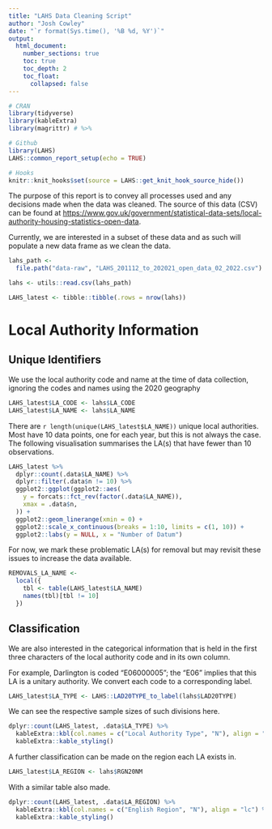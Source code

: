 ```yaml
---
title: "LAHS Data Cleaning Script"
author: "Josh Cowley"
date: "`r format(Sys.time(), '%B %d, %Y')`"
output:
  html_document:
    number_sections: true
    toc: true
    toc_depth: 2
    toc_float:
      collapsed: false
---
```


```r
# CRAN
library(tidyverse)
library(kableExtra)
library(magrittr) # %>%

# Github
library(LAHS)
LAHS::common_report_setup(echo = TRUE)

# Hooks
knitr::knit_hooks$set(source = LAHS::get_knit_hook_source_hide())


```

The purpose of this report is to convey all processes used and any decisions
made when the data was cleaned.
The source of this data (CSV) can be found at
<https://www.gov.uk/government/statistical-data-sets/local-authority-housing-statistics-open-data>.

Currently, we are interested in a subset of these data and as such will 
populate a new data frame as we clean the data.

```r
lahs_path <-
  file.path("data-raw", "LAHS_201112_to_202021_open_data_02_2022.csv")

lahs <- utils::read.csv(lahs_path)

LAHS_latest <- tibble::tibble(.rows = nrow(lahs))
```

# Local Authority Information

## Unique Identifiers

We use the local authority code and name at the time of data collection,
ignoring the codes and names using the 2020 geography

```r
LAHS_latest$LA_CODE <- lahs$LA_CODE
LAHS_latest$LA_NAME <- lahs$LA_NAME
```

There are `r length(unique(LAHS_latest$LA_NAME))` unique local authorities.
Most have 10 data points, one for each year, but this is not always the case.
The following visualisation summarises the LA(s) that have fewer than 10 
observations.

```r
LAHS_latest %>%
  dplyr::count(.data$LA_NAME) %>%
  dplyr::filter(.data$n != 10) %>%
  ggplot2::ggplot(ggplot2::aes(
    y = forcats::fct_rev(factor(.data$LA_NAME)),
    xmax = .data$n,
  )) +
  ggplot2::geom_linerange(xmin = 0) +
  ggplot2::scale_x_continuous(breaks = 1:10, limits = c(1, 10)) +
  ggplot2::labs(y = NULL, x = "Number of Datum")
```

For now, we mark these problematic LA(s) for removal but may revisit these 
issues to increase the data available.

```r
REMOVALS_LA_NAME <-
  local({
    tbl <- table(LAHS_latest$LA_NAME)
    names(tbl)[tbl != 10]
  })
```

## Classification

We are also interested in the categorical information that is held in the first 
three characters of the local authority code and in its own column.

For example, Darlington is coded "E06000005"; the "E06" implies that this LA
is a unitary authority. We convert each code to a corresponding label.

```r
LAHS_latest$LA_TYPE <- LAHS::LAD20TYPE_to_label(lahs$LAD20TYPE)
```

We can see the respective sample sizes of such divisions here.

```r
dplyr::count(LAHS_latest, .data$LA_TYPE) %>%
  kableExtra::kbl(col.names = c("Local Authority Type", "N"), align = "lc") %>%
  kableExtra::kable_styling()
```

A further classification can be made on the region each LA exists in.

```r
LAHS_latest$LA_REGION <- lahs$RGN20NM
```

With a similar table also made.

```r
dplyr::count(LAHS_latest, .data$LA_REGION) %>%
  kableExtra::kbl(col.names = c("English Region", "N"), align = "lc") %>%
  kableExtra::kable_styling()
```

